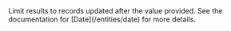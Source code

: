 
<Parameter name="updatedAtAfter" type="date" required={false}>
  Limit results to records updated after the value provided. See the
  documentation for [Date](/entities/date) for more details.
</Parameter>
